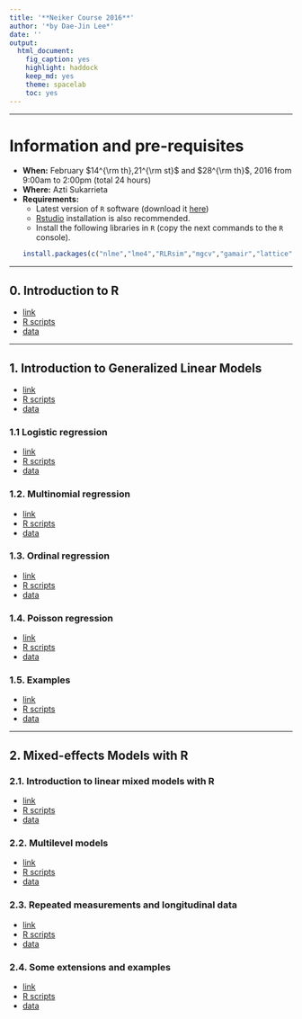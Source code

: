 ```yaml
---
title: '**Neiker Course 2016**'
author: '*by Dae-Jin Lee*'
date: ''
output:
  html_document:
    fig_caption: yes
    highlight: haddock
    keep_md: yes
    theme: spacelab
    toc: yes
---
```



----------------------------

# Information and pre-requisites

* **When:** February $14^{\rm th},21^{\rm st}$ and $28^{\rm th}$, 2016 from 9:00am to 2:00pm (total 24 hours)
* **Where:** Azti Sukarrieta
* **Requirements:**
    * Latest version of `R` software (download it [here](www.r-project.org))
    * [Rstudio](www.rstudio.com) installation is also recommended.
    * Install the following libraries in `R` (copy the next commands to the `R` console).
```r
install.packages(c("nlme","lme4","RLRsim","mgcv","gamair","lattice","latticeExtra","grDevices","sm"))
```

\bigskip

-------------------------------------------------

## 0. Introduction to R 

* [link](http://idaejin.github.io/bcam-courses/rbasics)
* [R scripts](http://idaejin.github.io/bcam-courses/neiker-2016/xxx)
* [data](http://idaejin.github.io/bcam-courses/neiker-2016/xxx)

--------------------------------------------------

## 1. Introduction to Generalized Linear Models

* [link](http://idaejin.github.io/bcam-courses/rbasics)
* [R scripts](http://idaejin.github.io/bcam-courses/neiker-2016/xxx)
* [data](http://idaejin.github.io/bcam-courses/neiker-2016/xxx)


### 1.1 Logistic regression

* [link](http://idaejin.github.io/bcam-courses/rbasics)
* [R scripts](http://idaejin.github.io/bcam-courses/neiker-2016/xxx)
* [data](http://idaejin.github.io/bcam-courses/neiker-2016/xxx)


### 1.2. Multinomial regression

* [link](http://idaejin.github.io/bcam-courses/rbasics)
* [R scripts](http://idaejin.github.io/bcam-courses/neiker-2016/xxx)
* [data](http://idaejin.github.io/bcam-courses/neiker-2016/xxx)


### 1.3. Ordinal regression

* [link](http://idaejin.github.io/bcam-courses/rbasics)
* [R scripts](http://idaejin.github.io/bcam-courses/neiker-2016/xxx)
* [data](http://idaejin.github.io/bcam-courses/neiker-2016/xxx)


### 1.4. Poisson regression

* [link](http://idaejin.github.io/bcam-courses/rbasics)
* [R scripts](http://idaejin.github.io/bcam-courses/neiker-2016/xxx)
* [data](http://idaejin.github.io/bcam-courses/neiker-2016/xxx)


### 1.5. Examples

* [link](http://idaejin.github.io/bcam-courses/rbasics)
* [R scripts](http://idaejin.github.io/bcam-courses/neiker-2016/xxx)
* [data](http://idaejin.github.io/bcam-courses/neiker-2016/xxx)

-------------------------------------------------

## 2. Mixed-effects Models with R

### 2.1. Introduction to linear mixed models with R

* [link](http://idaejin.github.io/bcam-courses/rbasics)
* [R scripts](http://idaejin.github.io/bcam-courses/neiker-2016/xxx)
* [data](http://idaejin.github.io/bcam-courses/neiker-2016/xxx)

### 2.2. Multilevel models

* [link](http://idaejin.github.io/bcam-courses/rbasics)
* [R scripts](http://idaejin.github.io/bcam-courses/neiker-2016/xxx)
* [data](http://idaejin.github.io/bcam-courses/neiker-2016/xxx)

### 2.3. Repeated measurements and longitudinal data

* [link](http://idaejin.github.io/bcam-courses/rbasics)
* [R scripts](http://idaejin.github.io/bcam-courses/neiker-2016/xxx)
* [data](http://idaejin.github.io/bcam-courses/neiker-2016/xxx)

### 2.4. Some extensions and examples

* [link](http://idaejin.github.io/bcam-courses/rbasics)
* [R scripts](http://idaejin.github.io/bcam-courses/neiker-2016/xxx)
* [data](http://idaejin.github.io/bcam-courses/neiker-2016/xxx)

